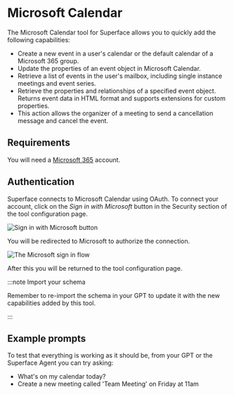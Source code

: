 # Microsoft Calendar

The Microsoft Calendar tool for Superface allows you to quickly add the following capabilities:

- Create a new event in a user's calendar or the default calendar of a Microsoft 365 group.
- Update the properties of an event object in Microsoft Calendar.
- Retrieve a list of events in the user's mailbox, including single instance meetings and event series.
- Retrieve the properties and relationships of a specified event object. Returns event data in HTML format and supports extensions for custom properties.
- This action allows the organizer of a meeting to send a cancellation message and cancel the event.

## Requirements

You will need a [Microsoft 365](https://www.microsoft.com/microsoft-365) account.

## Authentication

Superface connects to Microsoft Calendar using OAuth. To connect your account, click on the _Sign in with Microsoft_ button in the Security section of the tool configuration page.

![Sign in with Microsoft button](/img/tools/tools-msteams-signin.png)

You will be redirected to Microsoft to authorize the connection.

![The Microsoft sign in flow](/img/tools/tools-msteams-login.png)

After this you will be returned to the tool configuration page.

:::note Import your schema

Remember to re-import the schema in your GPT to update it with the new capabilities added by this tool.

:::

## Example prompts

To test that everything is working as it should be, from your GPT or the Superface Agent you can try asking:

- What's on my calendar today?
- Create a new meeting called 'Team Meeting' on Friday at 11am
